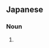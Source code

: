 ==Japanese==
{{ja-kanjitab|たて|ふえ|k2=ぶえ|yomi=k}}

===Noun===
{{ja-noun|たてぶえ}}

# {{alternative spelling of|lang=ja|縦笛}}